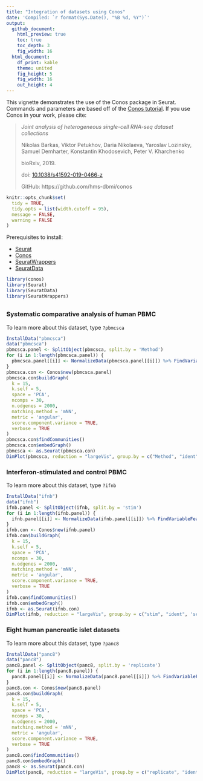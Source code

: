 ```yaml
---
title: "Integration of datasets using Conos"
date: 'Compiled: `r format(Sys.Date(), "%B %d, %Y")`'
output: 
  github_document:
    html_preview: true
    toc: true
    toc_depth: 3
    fig_width: 16
  html_document:
    df_print: kable
    theme: united
    fig_height: 5
    fig_width: 16
    out_height: 4
---
```


This vignette demonstrates the use of the Conos package in Seurat. Commands and parameters are based off of the [Conos tutorial](https://github.com/hms-dbmi/conos/blob/master/vignettes/walkthrough.md). If you use Conos in your work, please cite:

> *Joint analysis of heterogeneous single-cell RNA-seq dataset collections*
>
> Nikolas Barkas, Viktor Petukhov, Daria Nikolaeva, Yaroslav Lozinsky, Samuel Demharter, Konstantin Khodosevich, Peter V. Kharchenko
>
> bioRxiv, 2019.
>
> doi: [10.1038/s41592-019-0466-z](https://doi.org/10.1038/s41592-019-0466-z)
>
> GitHub: https://github.com/hms-dbmi/conos


```r
knitr::opts_chunk$set(
  tidy = TRUE,
  tidy.opts = list(width.cutoff = 95),
  message = FALSE,
  warning = FALSE
)
```

Prerequisites to install: 

* [Seurat](https://satijalab.org/seurat/install)
* [Conos](https://github.com/hms-dbmi/conos)
* [SeuratWrappers](https://github.com/satijalab/seurat.wrappers)
* [SeuratData](https://github.com/satijalab/seurat-data) 

```r
library(conos)
library(Seurat)
library(SeuratData)
library(SeuratWrappers)
```

## {.tabset .tabset-pills}

### Systematic comparative analysis of human PBMC

To learn more about this dataset, type `?pbmcsca` 

```r
InstallData("pbmcsca")
data("pbmcsca")
pbmcsca.panel <- SplitObject(pbmcsca, split.by = 'Method')
for (i in 1:length(pbmcsca.panel)) {
  pbmcsca.panel[[i]] <- NormalizeData(pbmcsca.panel[[i]]) %>% FindVariableFeatures() %>% ScaleData() %>% RunPCA(verbose = FALSE)
}
pbmcsca.con <- Conos$new(pbmcsca.panel)
pbmcsca.con$buildGraph(
  k = 15,
  k.self = 5,
  space = 'PCA',
  ncomps = 30,
  n.odgenes = 2000,
  matching.method = 'mNN',
  metric = 'angular',
  score.component.variance = TRUE,
  verbose = TRUE
)
pbmcsca.con$findCommunities()
pbmcsca.con$embedGraph()
pbmcsca <- as.Seurat(pbmcsca.con)
DimPlot(pbmcsca, reduction = "largeVis", group.by = c("Method", "ident", 'CellType'), ncol = 3)
```

### Interferon-stimulated and control PBMC

To learn more about this dataset, type `?ifnb` 

```r
InstallData("ifnb")
data("ifnb")
ifnb.panel <- SplitObject(ifnb, split.by = 'stim')
for (i in 1:length(ifnb.panel)) {
  ifnb.panel[[i]] <- NormalizeData(ifnb.panel[[i]]) %>% FindVariableFeatures() %>% ScaleData() %>% RunPCA(verbose = FALSE)
}
ifnb.con <- Conos$new(ifnb.panel)
ifnb.con$buildGraph(
  k = 15,
  k.self = 5,
  space = 'PCA',
  ncomps = 30,
  n.odgenes = 2000,
  matching.method = 'mNN',
  metric = 'angular',
  score.component.variance = TRUE,
  verbose = TRUE
)
ifnb.con$findCommunities()
ifnb.con$embedGraph()
ifnb <- as.Seurat(ifnb.con)
DimPlot(ifnb, reduction = "largeVis", group.by = c("stim", "ident", 'seurat_annotations'), ncol = 3)
```

### Eight human pancreatic islet datasets

To learn more about this dataset, type `?panc8` 

```r
InstallData("panc8")
data("panc8")
panc8.panel <- SplitObject(panc8, split.by = 'replicate')
for (i in 1:length(panc8.panel)) {
  panc8.panel[[i]] <- NormalizeData(panc8.panel[[i]]) %>% FindVariableFeatures() %>% ScaleData() %>% RunPCA(verbose = FALSE)
}
panc8.con <- Conos$new(panc8.panel)
panc8.con$buildGraph(
  k = 15,
  k.self = 5,
  space = 'PCA',
  ncomps = 30,
  n.odgenes = 2000,
  matching.method = 'mNN',
  metric = 'angular',
  score.component.variance = TRUE,
  verbose = TRUE
)
panc8.con$findCommunities()
panc8.con$embedGraph()
panc8 <- as.Seurat(panc8.con)
DimPlot(panc8, reduction = "largeVis", group.by = c("replicate", "ident", 'celltype'), ncol = 3)
```
